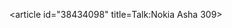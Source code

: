 <article id="38434098" title=Talk:Nokia Asha 309>
	<talkpage id="38434098" title="Talk:Nokia Asha 309">
{{WikiProject Brands|class=|importance=}}
	</talkpage>
</article>